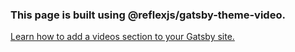 <section pb="8|12|16|24">
  <Container>
    <div>
      <h3 variant="heading.h3" fontSize="2xl" m="0">
        This page is built using <strong>@reflexjs/gatsby-theme-video</strong>.
      </h3>
      <a href="/docs/video" fontSize="xl" mt="2">
        Learn how to add a videos section to your Gatsby site.
      </a>
    </div>
  </Container>
</section>
